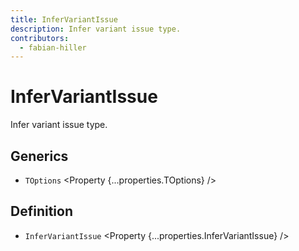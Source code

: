 ```yaml
---
title: InferVariantIssue
description: Infer variant issue type.
contributors:
  - fabian-hiller
---
```



# InferVariantIssue

Infer variant issue type.

## Generics

- `TOptions` <Property {...properties.TOptions} />

## Definition

- `InferVariantIssue` <Property {...properties.InferVariantIssue} />
